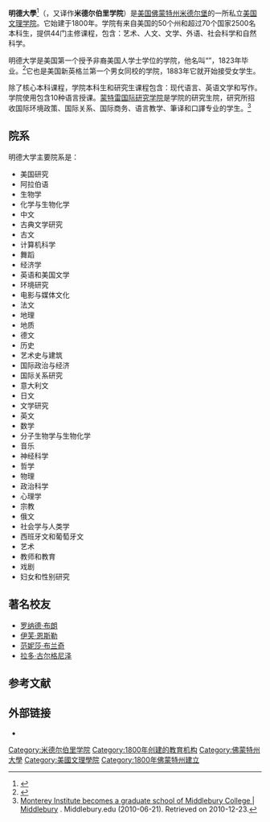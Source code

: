 {{Coord|44|00|32|N|73|10|38|W|region:US-VT_type:edu|display=title}}
{{Infobox university
|name        = 明德大學
|外文名      = {{lang|en|Middlebury College}}
|image     = [[Image:Middlebury_seal.png|Image:Middlebury seal.png]]
|caption   = 校徽
|image_size = 250px
|latin_name = {{lang|la|Collegium Medioburiense Viridis Montis}} <br>{{lang|la|"Middlebury College in the Green Mountains"}}
|motto     = {{lang|la|Scientia et Virtus}}<br />知识和美德
|established = 1800年
|type        = 私立大学
|endowment   = $9.91亿 （2013年9月）<ref name="http">As of September 30, 2013.  {{cite web|title=Trustees Discuss Governance and Investment Performance|publisher=Middlebury College|url=http://www.middlebury.edu/newsroom/node/463120|accessdate=2014-03-25|archive-date=2014-03-25|archive-url=https://web.archive.org/web/20140325173310/http://www.middlebury.edu/newsroom/node/463120|dead-url=no}}</ref>
|president   = {{Link-en|罗纳德·D·利博维茨|Ronald D. Liebowitz}}
|faculty = 311人
|undergrad = 2,507<ref name=MiddData>{{cite web | author=Middlebury College Office of Planning and Assessment | title=Common Data Set | url=http://www.middlebury.edu/offices/administration/planning/ir/data/cds | publisher=Middlebury College | year=2012 | accessdate=2012-02-28 | deadurl=yes | archiveurl=https://web.archive.org/web/20110324233142/http://www.middlebury.edu/offices/administration/planning/ir/data/cds | archivedate=2011-03-24 }}</ref><ref>{{Cite web |url=http://www.middlebury.edu/media/view/292348/original/middlebury_cds_2011-2012.pdf |title=存档副本 |accessdate=2014-03-25 |archive-date=2014-02-25 |archive-url=https://web.archive.org/web/20140225001725/http://www.middlebury.edu/media/view/292348/original/middlebury_cds_2011-2012.pdf |dead-url=no }}</ref>
|地址        = [[美国|美国]][[佛蒙特州|佛蒙特州]][[米德尔堡_(佛蒙特州)|米德尔堡]]
|面积       = 1.800英亩
|建筑面积    = 350英亩
|free_label=
|free=
|colors=蓝色和白色 {{Color box|#0000FF}}{{Color box|#FFFFFF}}
|nickname=Club Midd<ref name="ClubMidd">{{cite news
 |first      = 
 |last       = 
 |url        = http://www.middleburycampus.com/node/11564
 |title      = Club Midd: Athletic adventures at Middlebury
 |work       = The Middlebury Campus
 |date       = December 5, 2011
 |accessdate = February 19, 2012
}}{{Dead link|date=2018年6月 |bot=InternetArchiveBot |fix-attempted=no }}</ref>
|website = {{URL|http://www.middlebury.edu/}}
|logo = 
|calendar    = 学期制
|coordinates = {{Coord|44.009247|N|73.177344|W|}}
[http://maps.google.com/maps?f=q&hl=en&geocode=&q=middlebury+college&sll=41.853559,-71.471493&sspn=0.063292,0.154495&g=02911&ie=UTF8&ll=44.009531,-73.175361&spn=0.007269,0.027466&t=h&z=16]|
|fightsong=《加油，男孩，欢呼》
|}}

'''明德大學'''<ref>{{Cite web|url=http://sites.middlebury.edu/chineseschool/|title=明德大学中文暑校|accessdate=2018-08-12|work=sites.middlebury.edu|language=en-US|archive-date=2018-08-12|archive-url=https://web.archive.org/web/20180812181440/http://sites.middlebury.edu/chineseschool/|dead-url=no}}</ref>（{{lang-en|Middlebury College}}，又译作'''米德尔伯里学院'''）是[[美国|美国]][[佛蒙特州|佛蒙特州]][[米德尔堡_(佛蒙特州)|米德尔堡]]的一所私立[[美国文理学院|美国文理学院]]。它始建于1800年。学院有来自美国的50个州和超过70个国家2500名本科生，提供44门主修课程，包含：艺术、人文、文学、外语、社会科学和自然科学。

明德大学是美国第一个授予非裔美国人学士学位的学院，他名叫“{{Link-en|亚历山大·特怀莱特|Alexander Twilight}}”，1823年毕业。<ref name="Twilight">{{cite web |url=http://oldstonehousemuseum.org/twilight-bio |title=Alexander Twilight |publisher=Old Stone House Museum |language= |accessdate=2012-02-19 |archive-date=2012-09-14 |archive-url=https://www.webcitation.org/6Ag2yq7YE?url=http://oldstonehousemuseum.org/twilight-bio |dead-url=no }}</ref>它也是美国新英格兰第一个男女同校的学院，1883年它就开始接受女学生。

除了核心本科课程，学院本科生和研究生课程包含：现代语言、英语文学和写作。学院使用包含10种语言授课。[[蒙特雷国际研究学院|蒙特雷国际研究学院]]是学院的研究生院，研究所招收国际环境政策、国际关系、国际商务、语言教学、筆译和口譯专业的学生。<ref>[http://www.middlebury.edu/newsroom/node/257702 Monterey Institute becomes a graduate school of Middlebury College | Middlebury] {{Wayback|url=http://www.middlebury.edu/newsroom/node/257702 |date=20140325162612 }}. Middlebury.edu (2010-06-21). Retrieved on 2010-12-23.</ref>

== 院系 ==
明德大学主要院系是：
{{Div col|cols=3}}
*美国研究
*阿拉伯语
*生物学
*化学与生物化学
*中文
*古典文学研究
*古文
*计算机科学
*舞蹈
*经济学
*英语和美国文学
*环境研究
*电影与媒体文化
*法文
*地理
*地质
*德文
*历史
*艺术史与建筑
*国际政治与经济
*国际关系研究
*意大利文
*日文
*文学研究
*英文
*数学
*分子生物学与生物化学
*音乐
*神经科学
*哲学
*物理
*政治科学
*心理学
*宗教
*俄文
*社会学与人类学
*西班牙文和葡萄牙文
*艺术
*教师和教育
*戏剧
*妇女和性别研究
{{Div col end}}

==著名校友==
*[[罗纳德·布朗|罗纳德·布朗]]
*[[伊芙·恩斯勒|伊芙·恩斯勒]]
*[[范妮莎·布兰奇|范妮莎·布兰奇]]
*[[拉多·古尔格尼泽|拉多·古尔格尼泽]]

==参考文献==
{{reflist}}

==外部链接==
{{Commons|Middlebury College}}
* {{Official website|http://www.middlebury.edu}}

{{NESCAC}}
{{Authority control}}

{{DEFAULTSORT:M米}}
[[Category:米德尔伯里学院|Category:米德尔伯里学院]]
[[Category:1800年创建的教育机构|Category:1800年创建的教育机构]]
[[Category:佛蒙特州大學|Category:佛蒙特州大學]]
[[Category:美國文理學院|Category:美國文理學院]]
[[Category:1800年佛蒙特州建立|Category:1800年佛蒙特州建立]]